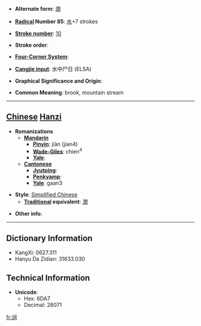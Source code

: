 * '''Alternate form''': [[澗]]

* '''[[Wiktionary:Chinese radical index| Radical]] Number 85''': [[Wiktionary:Chinese radical index 水|水]]+7 strokes

* '''[[Wiktionary:Chinese total strokes index|Stroke number]]''': [[Wiktionary:Chinese total strokes index 10|10]]

* '''Stroke order''': 

* '''[[Wiktionary:Chinese four corner index|Four-Corner System]]''': 

* '''[[Wiktionary:Chinese Cangjie index|Cangjie input]]''': 水中尸日 (ELSA)

* '''Graphical Significance and Origin''': 

* '''Common Meaning''': brook, mountain stream

----

== [[Chinese]] [[Hanzi]] ==

* '''Romanizations'''
** '''[[Mandarin]]'''
*** '''[[Pinyin]]''': jiàn (jian4)
*** '''[[Wade-Giles]]''': chien<sup>4</sup>
*** '''[[Yale]]''': 
** '''[[Cantonese]]'''
*** '''[[Jyutping]]''':
*** '''[[Penkyamp]]''': 
*** '''[[Yale]]''': gaan3

* '''Style''': [[Simplified Chinese]] 
** '''[[Traditional Chinese|Traditional]] equivalent''': [[澗]]

* '''Other info''': 

----

== Dictionary Information ==

* KangXi: 0627.311
* Hanyu Da Zidian: 31633.030

== Technical Information ==

* '''Unicode''':
** Hex: 6DA7
** Decimal: 28071

[[fr:涧]]